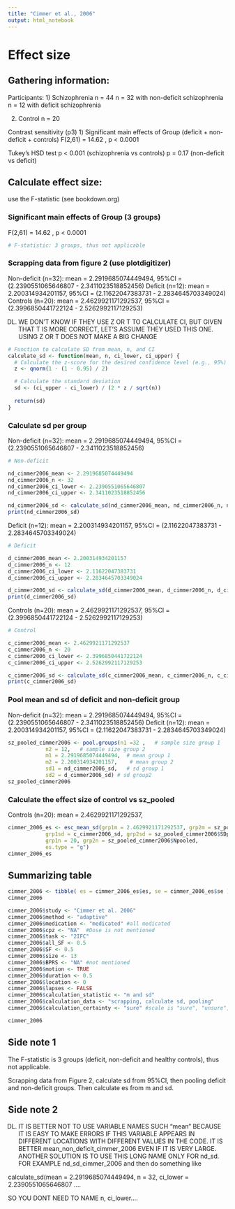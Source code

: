 ```yaml
---
title: "Cimmer et al., 2006"
output: html_notebook
---
```


# Effect size

## Gathering information:

Participants:
1) Schizophrenia n = 44
n = 32 with non-deficit schizophrenia
n = 12 with deficit schizophrenia

2)  Control n = 20

Contrast sensitivity (p3)
1) Significant main effects of Group (deficit + non-deficit + controls)
F(2,61) = 14.62 , p \< 0.0001

Tukey's HSD test
p \< 0.001 (schizophrenia vs controls)
p = 0.17 (non-deficit vs deficit)

## Calculate effect size:
use the F-statistic (see bookdown.org)

### Significant main effects of Group (3 groups)
F(2,61) = 14.62 , p \< 0.0001 
```r
# F-statistic: 3 groups, thus not applicable
```


### Scrapping data from figure 2 (use plotdigitizer)
Non-deficit (n=32): mean = 2.2919685074449494, 95%CI = (2.2390551065646807 - 2.3411023518852456)
Deficit (n=12): mean = 2.200314934201157, 95%CI = (2.11622047383731 - 2.2834645703349024) 
Controls (n=20): mean = 2.4629921171292537, 95%CI = (2.3996850441722124 - 2.5262992117129253)

DL. WE DON'T KNOW IF THEY USE Z OR T TO CALCULATE CI, BUT GIVEN THAT T IS MORE CORRECT, LET'S ASSUME THEY USED THIS ONE. USING Z OR T DOES NOT MAKE A BIG CHANGE
```r
# Function to calculate SD from mean, n, and CI
calculate_sd <- function(mean, n, ci_lower, ci_upper) {
  # Calculate the z-score for the desired confidence level (e.g., 95%)
  z <- qnorm(1 - (1 - 0.95) / 2)

  # Calculate the standard deviation
  sd <- (ci_upper - ci_lower) / (2 * z / sqrt(n))
  
  return(sd)
}
```

### Calculate sd per group
Non-deficit (n=32): mean = 2.2919685074449494, 95%CI = (2.2390551065646807 - 2.3411023518852456)
```r
# Non-deficit 

nd_cimmer2006_mean <- 2.2919685074449494
nd_cimmer2006_n <- 32
nd_cimmer2006_ci_lower <- 2.2390551065646807
nd_cimmer2006_ci_upper <- 2.3411023518852456

nd_cimmer2006_sd <- calculate_sd(nd_cimmer2006_mean, nd_cimmer2006_n, nd_cimmer2006_ci_lower, nd_cimmer2006_ci_upper)
print(nd_cimmer2006_sd)

```

Deficit (n=12): mean = 2.200314934201157, 95%CI = (2.11622047383731 - 2.2834645703349024)
```r
# Deficit 

d_cimmer2006_mean <- 2.200314934201157
d_cimmer2006_n <- 12
d_cimmer2006_ci_lower <- 2.11622047383731
d_cimmer2006_ci_upper <- 2.2834645703349024

d_cimmer2006_sd <- calculate_sd(d_cimmer2006_mean, d_cimmer2006_n, d_cimmer2006_ci_lower, d_cimmer2006_ci_upper)
print(d_cimmer2006_sd)
```

Controls (n=20): mean = 2.4629921171292537, 95%CI = (2.3996850441722124 - 2.5262992117129253)
```r
# Control 

c_cimmer2006_mean <- 2.4629921171292537
c_cimmer2006_n <- 20
c_cimmer2006_ci_lower <- 2.3996850441722124
c_cimmer2006_ci_upper <- 2.5262992117129253

c_cimmer2006_sd <- calculate_sd(c_cimmer2006_mean, c_cimmer2006_n, c_cimmer2006_ci_lower, c_cimmer2006_ci_upper)
print(c_cimmer2006_sd)
```

### Pool mean and sd of deficit and non-deficit group
Non-deficit (n=32): mean = 2.2919685074449494, 95%CI = (2.2390551065646807 - 2.3411023518852456)
Deficit (n=12): mean = 2.200314934201157, 95%CI = (2.11622047383731 - 2.2834645703349024)
```r
sz_pooled_cimmer2006 <- pool.groups(n1 =32 ,   # sample size group 1
            n2 = 12,   # sample size group 2
            m1 = 2.2919685074449494,  # mean group 1
            m2 = 2.200314934201157,    # mean group 2
            sd1 = nd_cimmer2006_sd,   # sd group 1
            sd2 = d_cimmer2006_sd) # sd group2 
sz_pooled_cimmer2006
```

### Calculate the effect size of control vs sz_pooled
Controls (n=20): mean = 2.4629921171292537,
```r
cimmer_2006_es <- esc_mean_sd(grp1m = 2.4629921171292537, grp2m = sz_pooled_cimmer2006$Mpooled,  
            grp1sd = c_cimmer2006_sd, grp2sd = sz_pooled_cimmer2006$SDpooled,
            grp1n = 20, grp2n = sz_pooled_cimmer2006$Npooled, 
            es.type = "g")
cimmer_2006_es
```


## Summarizing table

```r
cimmer_2006 <- tibble( es = cimmer_2006_es$es, se = cimmer_2006_es$se ) 
cimmer_2006

cimmer_2006$study <- "Cimmer et al. 2006"
cimmer_2006$method <- "adaptive" 
cimmer_2006$medication <- "medicated" #all medicated
cimmer_2006$cpz <- "NA"  #Dose is not mentioned
cimmer_2006$task <- "2IFC" 
cimmer_2006$all_SF <- 0.5
cimmer_2006$SF <- 0.5
cimmer_2006$size <- 13
cimmer_2006$BPRS <- "NA" #not mentioned
cimmer_2006$motion <- TRUE 
cimmer_2006$duration <- 0.5 
cimmer_2006$location <- 0
cimmer_2006$lapses <- FALSE  
cimmer_2006$calculation_statistic <- "m and sd"  
cimmer_2006$calculation_data <- "scrapping, calculate sd, pooling" 
cimmer_2006$calculation_certainty <- "sure" #scale is "sure", "unsure", "very unsure"

cimmer_2006
```

## Side note 1
The F-statistic is 3 groups (deficit, non-deficit and healthy controls), thus not applicable. 

Scrapping data from Figure 2, calculate sd from 95%CI, then pooling deficit and non-deficit groups. Then calculate es from m and sd.


## Side note 2
DL. IT IS BETTER NOT TO USE VARIABLE NAMES SUCH "mean" BECAUSE IT IS EASY TO MAKE ERRORS IF THIS VARIABLE APPEARS IN DIFFERENT LOCATIONS WITH DIFFERENT VALUES IN THE CODE. IT IS BETTER mean_non_deficit_cimmer_2006 EVEN IF IT IS VERY LARGE. ANOTHER SOLUTION IS TO USE THIS LONG NAME ONLY FOR nd_sd. FOR EXAMPLE nd_sd_cimmer_2006 and then do something like 

calculate_sd(mean = 2.2919685074449494, 
  n = 32, 
  ci_lower = 2.2390551065646807 ....
  
SO YOU DONT NEED TO NAME  n, ci_lower....
